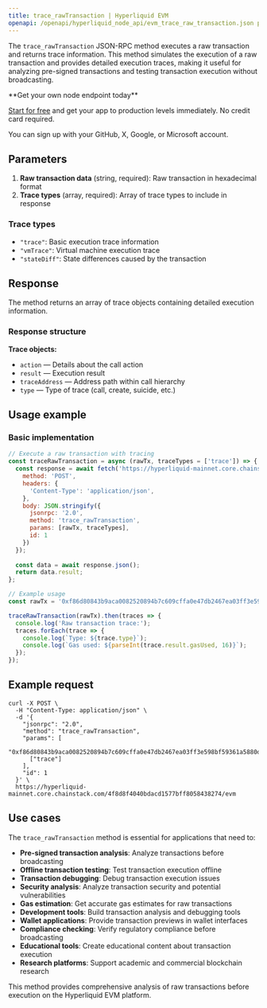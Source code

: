 ```yaml
---
title: trace_rawTransaction | Hyperliquid EVM
openapi: /openapi/hyperliquid_node_api/evm_trace_raw_transaction.json post /evm
---
```


The `trace_rawTransaction` JSON-RPC method executes a raw transaction and returns trace information. This method simulates the execution of a raw transaction and provides detailed execution traces, making it useful for analyzing pre-signed transactions and testing transaction execution without broadcasting.

<Check>
**Get your own node endpoint today**

[Start for free](https://console.chainstack.com/) and get your app to production levels immediately. No credit card required.

You can sign up with your GitHub, X, Google, or Microsoft account.
</Check>

## Parameters

1. **Raw transaction data** (string, required): Raw transaction in hexadecimal format
2. **Trace types** (array, required): Array of trace types to include in response

### Trace types

- `"trace"`: Basic execution trace information
- `"vmTrace"`: Virtual machine execution trace
- `"stateDiff"`: State differences caused by the transaction

## Response

The method returns an array of trace objects containing detailed execution information.

### Response structure

**Trace objects:**
- `action` — Details about the call action
- `result` — Execution result
- `traceAddress` — Address path within call hierarchy
- `type` — Type of trace (call, create, suicide, etc.)

## Usage example

### Basic implementation

```javascript
// Execute a raw transaction with tracing
const traceRawTransaction = async (rawTx, traceTypes = ['trace']) => {
  const response = await fetch('https://hyperliquid-mainnet.core.chainstack.com/YOUR_ENDPOINT/evm', {
    method: 'POST',
    headers: {
      'Content-Type': 'application/json',
    },
    body: JSON.stringify({
      jsonrpc: '2.0',
      method: 'trace_rawTransaction',
      params: [rawTx, traceTypes],
      id: 1
    })
  });
  
  const data = await response.json();
  return data.result;
};

// Example usage
const rawTx = '0xf86d80843b9aca0082520894b7c609cffa0e47db2467ea03ff3e598bf59361a5880de0b6b3a7640000808207f2a02d013b9980176ca8674f77797ac04e928b8de3be92dd452501ec26acbb2b1abca054041f43109eeadbb4d6b712a20dc71e5dbe1225e549644be3de803b55041a89';

traceRawTransaction(rawTx).then(traces => {
  console.log('Raw transaction trace:');
  traces.forEach(trace => {
    console.log(`Type: ${trace.type}`);
    console.log(`Gas used: ${parseInt(trace.result.gasUsed, 16)}`);
  });
});
```

## Example request

```shell Shell
curl -X POST \
  -H "Content-Type: application/json" \
  -d '{
    "jsonrpc": "2.0",
    "method": "trace_rawTransaction",
    "params": [
      "0xf86d80843b9aca0082520894b7c609cffa0e47db2467ea03ff3e598bf59361a5880de0b6b3a7640000808207f2a02d013b9980176ca8674f77797ac04e928b8de3be92dd452501ec26acbb2b1abca054041f43109eeadbb4d6b712a20dc71e5dbe1225e549644be3de803b55041a89",
      ["trace"]
    ],
    "id": 1
  }' \
  https://hyperliquid-mainnet.core.chainstack.com/4f8d8f4040bdacd1577bff8058438274/evm
```

## Use cases

The `trace_rawTransaction` method is essential for applications that need to:

* **Pre-signed transaction analysis**: Analyze transactions before broadcasting
* **Offline transaction testing**: Test transaction execution offline
* **Transaction debugging**: Debug transaction execution issues
* **Security analysis**: Analyze transaction security and potential vulnerabilities
* **Gas estimation**: Get accurate gas estimates for raw transactions
* **Development tools**: Build transaction analysis and debugging tools
* **Wallet applications**: Provide transaction previews in wallet interfaces
* **Compliance checking**: Verify regulatory compliance before broadcasting
* **Educational tools**: Create educational content about transaction execution
* **Research platforms**: Support academic and commercial blockchain research

This method provides comprehensive analysis of raw transactions before execution on the Hyperliquid EVM platform.